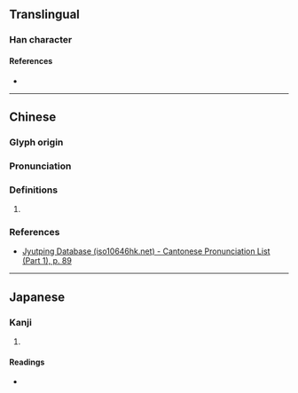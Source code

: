 {{character info}}
==Translingual==

===Han character===
{{Han char|rn=29|rad=又|as=17|sn=19|four=|canj=YUEG|ids=⿰睿圣}}

====References====
* {{Han ref|kx=0242.090|dkj=05595|hdz=10499.100|uh=58E1|ud=22753}}

----

==Chinese==
{{zh-forms}}

===Glyph origin===
{{Han etym}}

===Pronunciation===
{{zh-pron
|m=ruì
|c=jeoi6
|mc=y
|oc=y
|cat=
}}

===Definitions===
{{zh-hanzi}}

# {{rfdef|zh|sort=又17}}

===References===
* [http://www.iso10646hk.net/jp/document/download.jsp Jyutping Database (iso10646hk.net) - Cantonese Pronunciation List (Part 1), p. 89]

----

==Japanese==

===Kanji===
{{ja-kanji|grade=|rs=又17}}

# {{rfdef|ja|sort=又17}}

====Readings====
* {{ja-readings|on=えい|kun=あき-らか}}